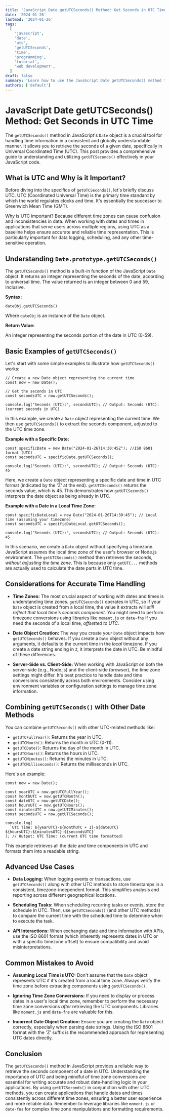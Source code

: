 ```yaml
---
title: 'JavaScript Date getUTCSeconds() Method: Get Seconds in UTC Time'
date: '2024-01-26'
lastmod: '2024-01-26'
tags:
  [
    'javascript',
    'date',
    'utc',
    'getUTCSeconds',
    'time',
    'programming',
    'tutorial',
    'web development',
  ]
draft: false
summary: 'Learn how to use the JavaScript Date getUTCSeconds() method to retrieve the seconds of a date object in UTC time. This comprehensive guide includes examples, explanations, and considerations for accurate time handling.'
authors: ['default']
---
```


# JavaScript Date getUTCSeconds() Method: Get Seconds in UTC Time

The `getUTCSeconds()` method in JavaScript's `Date` object is a crucial tool for handling time information in a consistent and globally understandable manner. It allows you to retrieve the seconds of a given date, specifically in Universal Coordinated Time (UTC). This post provides a comprehensive guide to understanding and utilizing `getUTCSeconds()` effectively in your JavaScript code.

## What is UTC and Why is it Important?

Before diving into the specifics of `getUTCSeconds()`, let's briefly discuss UTC. UTC (Coordinated Universal Time) is the primary time standard by which the world regulates clocks and time. It's essentially the successor to Greenwich Mean Time (GMT).

Why is UTC important? Because different time zones can cause confusion and inconsistencies in data. When working with dates and times in applications that serve users across multiple regions, using UTC as a baseline helps ensure accurate and reliable time representation. This is particularly important for data logging, scheduling, and any other time-sensitive operation.

## Understanding `Date.prototype.getUTCSeconds()`

The `getUTCSeconds()` method is a built-in function of the JavaScript `Date` object. It returns an integer representing the seconds of the date, according to universal time. The value returned is an integer between 0 and 59, inclusive.

**Syntax:**

```plaintext
dateObj.getUTCSeconds()
```

Where `dateObj` is an instance of the `Date` object.

**Return Value:**

An integer representing the seconds portion of the date in UTC (0-59).

## Basic Examples of `getUTCSeconds()`

Let's start with some simple examples to illustrate how `getUTCSeconds()` works:

```plaintext
// Create a new Date object representing the current time
const now = new Date();

// Get the seconds in UTC
const secondsUTC = now.getUTCSeconds();

console.log("Seconds (UTC):", secondsUTC); // Output: Seconds (UTC): (current seconds in UTC)
```

In this example, we create a `Date` object representing the current time. We then use `getUTCSeconds()` to extract the seconds component, adjusted to the UTC time zone.

**Example with a Specific Date:**

```plaintext
const specificDate = new Date("2024-01-26T14:30:45Z"); //ISO 8601 format (UTC)
const secondsUTC = specificDate.getUTCSeconds();

console.log("Seconds (UTC):", secondsUTC); // Output: Seconds (UTC): 45
```

Here, we create a `Date` object representing a specific date and time in UTC format (indicated by the 'Z' at the end). `getUTCSeconds()` returns the seconds value, which is 45. This demonstrates how `getUTCSeconds()` interprets the date object as being already in UTC.

**Example with a Date in a Local Time Zone:**

```plaintext
const specificDateLocal = new Date("2024-01-26T14:30:45"); // Local time (assuming your timezone)
const secondsUTC = specificDateLocal.getUTCSeconds();

console.log("Seconds (UTC):", secondsUTC); // Output: Seconds (UTC): 45
```

In this scenario, we create a `Date` object without specifying a timezone. JavaScript assumes the local time zone of the user's browser or Node.js environment. The `getUTCSeconds()` method then retrieves the seconds, _without adjusting the time zone_. This is because only `getUTC...` methods are actually used to calculate the date parts in UTC time.

## Considerations for Accurate Time Handling

- **Time Zones:** The most crucial aspect of working with dates and times is understanding time zones. `getUTCSeconds()` operates in UTC, so if your `Date` object is created from a local time, the value it extracts will _still reflect that local time's seconds component_. You might need to perform timezone conversions using libraries like `moment.js` or `date-fns` if you need the seconds of a local time, _offsetted to UTC_.

- **Date Object Creation:** The way you create your `Date` object impacts how `getUTCSeconds()` behaves. If you create a `Date` object without any arguments, it defaults to the current time in the _local_ timezone. If you create a date string ending in `Z`, it interprets the date in UTC. Be mindful of these differences.

- **Server-Side vs. Client-Side:** When working with JavaScript on both the server-side (e.g., Node.js) and the client-side (browser), the time zone settings might differ. It's best practice to handle date and time conversions consistently across both environments. Consider using environment variables or configuration settings to manage time zone information.

## Combining `getUTCSeconds()` with Other Date Methods

You can combine `getUTCSeconds()` with other UTC-related methods like:

- `getUTCFullYear()`: Returns the year in UTC.
- `getUTCMonth()`: Returns the month in UTC (0-11).
- `getUTCDate()`: Returns the day of the month in UTC.
- `getUTCHours()`: Returns the hours in UTC.
- `getUTCMinutes()`: Returns the minutes in UTC.
- `getUTCMilliseconds()`: Returns the milliseconds in UTC.

Here's an example:

```plaintext
const now = new Date();

const yearUTC = now.getUTCFullYear();
const monthUTC = now.getUTCMonth();
const dateUTC = now.getUTCDate();
const hoursUTC = now.getUTCHours();
const minutesUTC = now.getUTCMinutes();
const secondsUTC = now.getUTCSeconds();

console.log(
  `UTC Time: ${yearUTC}-${monthUTC + 1}-${dateUTC} ${hoursUTC}:${minutesUTC}:${secondsUTC}`
); // Output: UTC Time: (current UTC time formatted)
```

This example retrieves all the date and time components in UTC and formats them into a readable string.

## Advanced Use Cases

- **Data Logging:** When logging events or transactions, use `getUTCSeconds()` along with other UTC methods to store timestamps in a consistent, timezone-independent format. This simplifies analysis and reporting across different geographical locations.

- **Scheduling Tasks:** When scheduling recurring tasks or events, store the schedule in UTC. Then, use `getUTCSeconds()` (and other UTC methods) to compare the current time with the scheduled time to determine when to execute the task.

- **API Interactions:** When exchanging date and time information with APIs, use the ISO 8601 format (which inherently represents dates in UTC or with a specific timezone offset) to ensure compatibility and avoid misinterpretations.

## Common Mistakes to Avoid

- **Assuming Local Time is UTC:** Don't assume that the `Date` object represents UTC if it's created from a local time zone. Always verify the time zone before extracting components using `getUTCSeconds()`.

- **Ignoring Time Zone Conversions:** If you need to display or process dates in a user's local time zone, remember to perform the necessary time zone conversions _after_ retrieving the UTC components. Libraries like `moment.js` and `date-fns` are valuable for this.

- **Incorrect Date Object Creation:** Ensure you are creating the `Date` object correctly, especially when parsing date strings. Using the ISO 8601 format with the 'Z' suffix is the recommended approach for representing UTC dates directly.

## Conclusion

The `getUTCSeconds()` method in JavaScript provides a reliable way to retrieve the seconds component of a date in UTC. Understanding the importance of UTC and being mindful of time zone conversions are essential for writing accurate and robust date-handling logic in your applications. By using `getUTCSeconds()` in conjunction with other UTC methods, you can create applications that handle dates and times consistently across different time zones, ensuring a better user experience and more reliable data. Remember to leverage libraries like `moment.js` or `date-fns` for complex time zone manipulations and formatting requirements.
